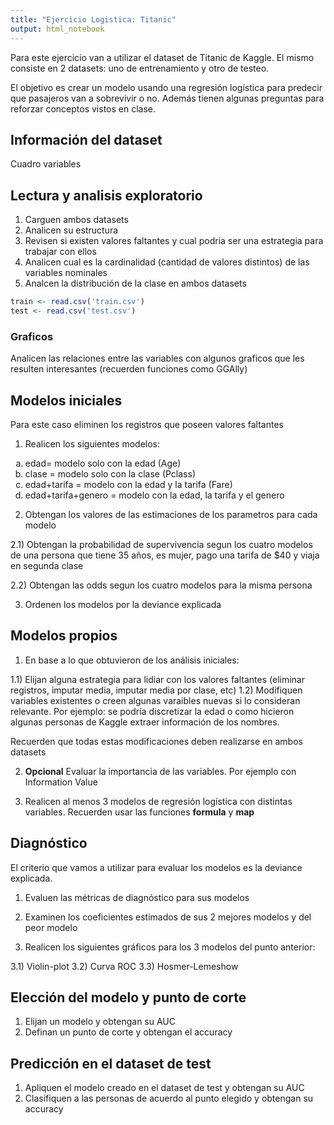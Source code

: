 ```yaml
---
title: "Ejercicio Logistica: Titanic"
output: html_notebook
---
```


Para este ejercicio van a utilizar el dataset de Titanic de Kaggle. El mismo consiste en 2 datasets: uno de entrenamiento y otro de testeo.

El objetivo es crear un modelo usando una regresión logística para predecir que pasajeros van a sobrevivir o no. Además tienen algunas preguntas para reforzar conceptos vistos en clase.

## Información del dataset

Cuadro variables

## Lectura y analisis exploratorio

1) Carguen ambos datasets
2) Analicen su estructura
3) Revisen si existen valores faltantes y cual podria ser una estrategia para trabajar con ellos
4) Analicen cual es la cardinalidad (cantidad de valores distintos) de las variables nominales
5) Analcen la distribución de la clase en ambos datasets

```r
train <- read.csv('train.csv')
test <- read.csv('test.csv')


```

### Graficos

Analicen las relaciones entre las variables con algunos graficos que les resulten interesantes (recuerden funciones como GGAlly)

## Modelos iniciales

Para este caso eliminen los registros que poseen valores faltantes 

1) Realicen los siguientes modelos:

a) edad= modelo solo con la edad (Age)
b) clase = modelo solo con la clase (Pclass)
c) edad+tarifa = modelo con la edad y la tarifa (Fare)
d) edad+tarifa+genero = modelo con la edad, la tarifa y el genero

2) Obtengan los valores de las estimaciones de los parametros para cada modelo

  2.1) Obtengan la probabilidad de supervivencia segun los cuatro modelos de una persona que tiene 35 años, es mujer, pago una tarifa de $40 y viaja en segunda clase

  2.2) Obtengan las odds segun los cuatro modelos para la misma persona

3) Ordenen los modelos por la deviance explicada

## Modelos propios

1) En base a lo que obtuvieron de los análisis iniciales:

1.1) Elijan alguna estrategia para lidiar con los valores faltantes (eliminar registros, imputar media, imputar media por clase, etc)
1.2) Modifiquen variables existentes o creen algunas varaibles nuevas si lo consideran relevante. Por ejemplo: se podría discretizar la edad o como hicieron algunas personas de Kaggle extraer información de los nombres.

Recuerden que todas estas modificaciones deben realizarse en ambos datasets

2) **Opcional** Evaluar la importancia de las variables. Por ejemplo con Information Value

3) Realicen al menos 3 modelos de regresión logística con distintas variables. Recuerden usar las funciones **formula** y **map**

## Diagnóstico

El criterio que vamos a utilizar para evaluar los modelos es la deviance explicada.

1) Evaluen las métricas de diagnóstico para sus modelos

2) Examinen los coeficientes estimados de sus 2 mejores modelos y del peor modelo

3) Realicen los siguientes gráficos para los 3 modelos del punto anterior:

3.1) Violin-plot
3.2) Curva ROC
3.3) Hosmer-Lemeshow

## Elección del modelo y punto de corte

1) Elijan un modelo y obtengan su AUC
2) Definan un punto de corte y obtengan el accuracy

## Predicción en el dataset de test

1) Apliquen el modelo creado en el dataset de test y obtengan su AUC
2) Clasifiquen a las personas de acuerdo al punto elegido y obtengan su accuracy 


